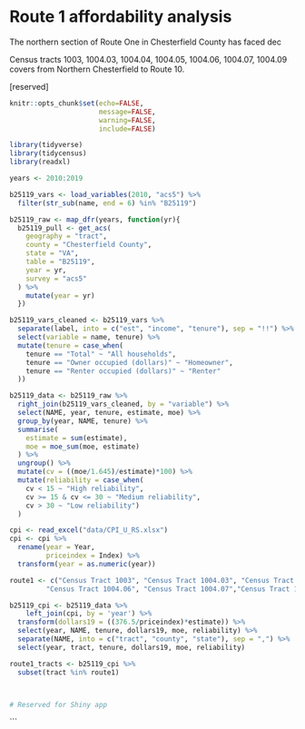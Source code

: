 # Route 1 affordability analysis  {#part-1b-5}

The northern section of Route One in Chesterfield County has faced dec

Census tracts 1003, 1004.03, 1004.04, 1004.05, 1004.06, 1004.07, 1004.09 covers 
from Northern Chesterfield to Route 10.

[reserved]

```r
knitr::opts_chunk$set(echo=FALSE, 
                      message=FALSE, 
                      warning=FALSE, 
                      include=FALSE)

```


```r
library(tidyverse)
library(tidycensus)
library(readxl)

years <- 2010:2019

b25119_vars <- load_variables(2010, "acs5") %>%
  filter(str_sub(name, end = 6) %in% "B25119")

b25119_raw <- map_dfr(years, function(yr){
  b25119_pull <- get_acs(
    geography = "tract",
    county = "Chesterfield County",
    state = "VA",
    table = "B25119",
    year = yr,
    survey = "acs5"
  ) %>%
    mutate(year = yr)
  })

b25119_vars_cleaned <- b25119_vars %>%
  separate(label, into = c("est", "income", "tenure"), sep = "!!") %>% 
  select(variable = name, tenure) %>%
  mutate(tenure = case_when(
    tenure == "Total" ~ "All households",
    tenure == "Owner occupied (dollars)" ~ "Homeowner",
    tenure == "Renter occupied (dollars)" ~ "Renter"
  ))

b25119_data <- b25119_raw %>%
  right_join(b25119_vars_cleaned, by = "variable") %>%
  select(NAME, year, tenure, estimate, moe) %>%
  group_by(year, NAME, tenure) %>%
  summarise(
    estimate = sum(estimate),
    moe = moe_sum(moe, estimate)
  ) %>% 
  ungroup() %>% 
  mutate(cv = ((moe/1.645)/estimate)*100) %>% 
  mutate(reliability = case_when(
    cv < 15 ~ "High reliability",
    cv >= 15 & cv <= 30 ~ "Medium reliability",
    cv > 30 ~ "Low reliability")
  )

cpi <- read_excel("data/CPI_U_RS.xlsx")
cpi <- cpi %>% 
  rename(year = Year,
         priceindex = Index) %>%
  transform(year = as.numeric(year))

route1 <- c("Census Tract 1003", "Census Tract 1004.03", "Census Tract 1004.04", "Census Tract 1004.05",
         "Census Tract 1004.06", "Census Tract 1004.07","Census Tract 1004.09")

b25119_cpi <- b25119_data %>%
    left_join(cpi, by = 'year') %>%
  transform(dollars19 = ((376.5/priceindex)*estimate)) %>%
  select(year, NAME, tenure, dollars19, moe, reliability) %>%
  separate(NAME, into = c("tract", "county", "state"), sep = ",") %>%
  select(year, tract, tenure, dollars19, moe, reliability)

route1_tracts <- b25119_cpi %>%
  subset(tract %in% route1)



# Reserved for Shiny app
```

```